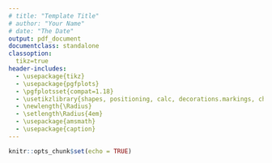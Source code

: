 ```yaml
---
# title: "Template Title"
# author: "Your Name"
# date: "The Date"
output: pdf_document
documentclass: standalone
classoption:
  tikz=true
header-includes: 
  - \usepackage{tikz}
  - \usepackage{pgfplots}
  - \pgfplotsset{compat=1.18}
  - \usetikzlibrary{shapes, positioning, calc, decorations.markings, chains, scopes}
  - \newlength{\Radius}
  - \setlength\Radius{4em}
  - \usepackage{amsmath}
  - \usepackage{caption}
---
```


```r
knitr::opts_chunk$set(echo = TRUE)
```

\begin{tikzpicture}[
    auto, > = latex, align=center,
  	latent/.style = {
  	  circle, draw, thick, inner sep = 2pt, minimum width = \Radius
  	},
  	manifest/.style = {
  	  rectangle, draw, thick, inner sep = 0pt, minimum size = \Radius/2
  	},
  	intercept/.style = {
  	  regular polygon,regular polygon sides = 3, draw, thick,
  	  inner sep = 0pt, minimum size = \Radius
  	},
  	mean/.style = {
  	  regular polygon, regular polygon sides = 3, draw, thick,
  	  inner sep = 0pt, minimum size = 8mm
  	},
  	path/.style = {
  	  arrows = ->, thick, > = {stealth[]}
  	},
  	error/.style = {
  	  circle, draw = none, fill = none, thick,
  	  inner sep = 0pt, minimum size = 5mm
  	},
  	var/.style = {
  	  <->, thick, > = {stealth[]}, bend right = 270, looseness = 2
  	},
  	cov/.style = {
  	  <->, thick, > = {stealth[]}, bend right = 300
  	},
  	% style to add a circle in the middle of a path
    random/.style = {
      postaction = {
        decorate, decoration = {
          markings,
          mark = at position .5 with {
            \draw[fill = black] circle[radius = 2pt];
          }
        }
      }
    },
    random_cl/.style = {
      postaction = {decorate, decoration = {
        markings,
        mark = at position .2 with {
          \draw[fill = black] circle[radius = 2pt];}
        }
      }
    },
  	]
\node  [manifest]  (y11t)  {$y_{11,t}$};
\node  [manifest]  (y12t)  [right = 2.5em of y11t]  {$y_{12,t}$};
\node  [manifest]  (y13t)  [right = 2.5em of y12t]  {$y_{13,t}$};
\node  [manifest]  (y21t)  [right = 1.5em of y13t]  {$y_{21,t}$};
\node  [manifest]  (y22t)  [right = 2.5em of y21t]  {$y_{22,t}$};
\node  [manifest]  (y23t)  [right = 2.5em of y22t]  {$y_{23,t}$};
\node  [coordinate]  (c1)  at ($(y11t) !0.5! (y13t)$)  {};
\node  [coordinate]  (c2)  at ($(y21t) !0.5! (y23t)$)  {};
\node  [latent]  (etaw1t)  [above = 2.5em of c1]  {$\eta^w_{1t}$};
\node  [latent]  (etaw2t)  [above = 2.5em of c2]  {$\eta^w_{2t}$};
\node  [latent]  (etab1)  [below = 2.5em of c1]  {$\eta^b_{1}$};
\node  [latent]  (etab2)  [below = 2.5em of c2]  {$\eta^b_{2}$};
\draw  [path]  (etaw1t)  to node  []  {$\lambda^w_{11}$}  (y11t);
\draw  [path]  (etaw1t)  to node  []  {$\lambda^w_{12}$}  (y12t);
\draw  [path]  (etaw1t)  to node  []  {$\lambda^w_{13}$}  (y13t);
\draw  [path]  (etaw2t)  to node  []  {$\lambda^w_{21}$}  (y21t);
\draw  [path]  (etaw2t)  to node  []  {$\lambda^w_{22}$}  (y22t);
\draw  [path]  (etaw2t)  to node  []  {$\lambda^w_{23}$}  (y23t);
\draw  [path]  (etab1)  to node  []  {$\lambda^b_{11}$}  (y11t);
\draw  [path]  (etab1)  to node  []  {$\lambda^b_{12}$}  (y12t);
\draw  [path]  (etab1)  to node  []  {$\lambda^b_{13}$}  (y13t);
\draw  [path]  (etab2)  to node  []  {$\lambda^b_{21}$}  (y21t);
\draw  [path]  (etab2)  to node  []  {$\lambda^b_{22}$}  (y22t);
\draw  [path]  (etab2)  to node  []  {$\lambda^b_{23}$}  (y23t);
% caption
  \node  [above = 1em, align = center]  at  (current bounding box.north)  {Decomposition.};
\end{tikzpicture}